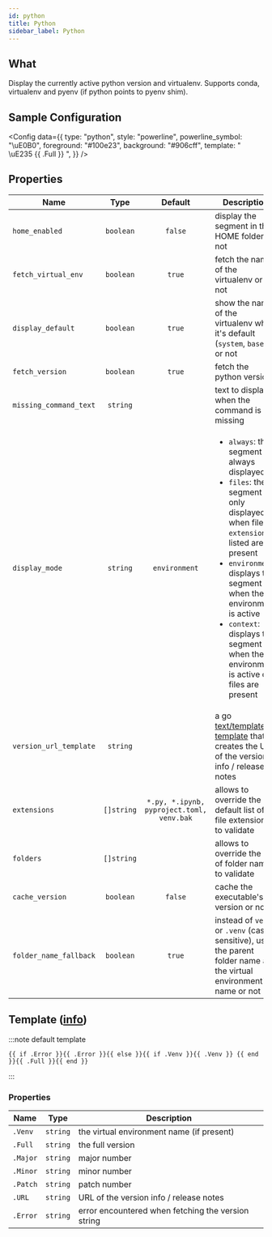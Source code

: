 ```yaml
---
id: python
title: Python
sidebar_label: Python
---
```


## What

Display the currently active python version and virtualenv.
Supports conda, virtualenv and pyenv (if python points to pyenv shim).

## Sample Configuration


<Config
  data={{
    type: "python",
    style: "powerline",
    powerline_symbol: "\uE0B0",
    foreground: "#100e23",
    background: "#906cff",
    template: " \uE235 {{ .Full }} ",
  }}
/>

## Properties

| Name                   |    Type    |                  Default                  | Description                                                                                                                                                                                                                                                                                                                 |
| ---------------------- | :--------: | :---------------------------------------: | --------------------------------------------------------------------------------------------------------------------------------------------------------------------------------------------------------------------------------------------------------------------------------------------------------------------------- |
| `home_enabled`         | `boolean`  |                  `false`                  | display the segment in the HOME folder or not                                                                                                                                                                                                                                                                               |
| `fetch_virtual_env`    | `boolean`  |                  `true`                   | fetch the name of the virtualenv or not                                                                                                                                                                                                                                                                                     |
| `display_default`      | `boolean`  |                  `true`                   | show the name of the virtualenv when it's default (`system`, `base`) or not                                                                                                                                                                                                                                                 |
| `fetch_version`        | `boolean`  |                  `true`                   | fetch the python version                                                                                                                                                                                                                                                                                                    |
| `missing_command_text` |  `string`  |                                           | text to display when the command is missing                                                                                                                                                                                                                                                                                 |
| `display_mode`         |  `string`  |               `environment`               | <ul><li>`always`: the segment is always displayed</li><li>`files`: the segment is only displayed when file `extensions` listed are present</li><li>`environment`: displays the segment when the environment is active</li><li>`context`: displays the segment when the environment is active or files are present</li></ul> |
| `version_url_template` |  `string`  |                                           | a go [text/template][go-text-template] [template][templates] that creates the URL of the version info / release notes                                                                                                                                                                                                       |
| `extensions`           | `[]string` | `*.py, *.ipynb, pyproject.toml, venv.bak` | allows to override the default list of file extensions to validate                                                                                                                                                                                                                                                          |
| `folders`              | `[]string` |                                           | allows to override the list of folder names to validate                                                                                                                                                                                                                                                                     |
| `cache_version`        | `boolean`  |                  `false`                  | cache the executable's version or not                                                                                                                                                                                                                                                                                       |
| `folder_name_fallback` | `boolean`  |                  `true`                   | instead of `venv` or `.venv` (case sensitive), use the parent folder name as the virtual environment's name or not                                                                                                                                                                                                          |

## Template ([info][templates])

:::note default template

```template
{{ if .Error }}{{ .Error }}{{ else }}{{ if .Venv }}{{ .Venv }} {{ end }}{{ .Full }}{{ end }}
```

:::

### Properties

| Name     | Type     | Description                                        |
| -------- | -------- | -------------------------------------------------- |
| `.Venv`  | `string` | the virtual environment name (if present)          |
| `.Full`  | `string` | the full version                                   |
| `.Major` | `string` | major number                                       |
| `.Minor` | `string` | minor number                                       |
| `.Patch` | `string` | patch number                                       |
| `.URL`   | `string` | URL of the version info / release notes            |
| `.Error` | `string` | error encountered when fetching the version string |

[go-text-template]: https://golang.org/pkg/text/template/
[templates]: /docs/configuration/templates
